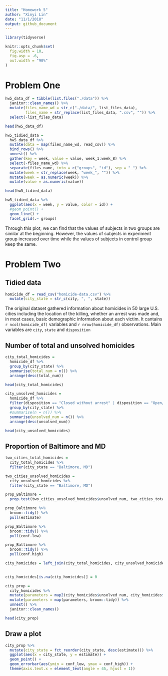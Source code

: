 ```yaml
---
title: "Homework 5"
author: "Xinyi Lin"
date: "11/1/2018"
output: github_document
---
```


```r
library(tidyverse)

knitr::opts_chunk$set(
  fig.width = 10,
  fig.asp = .6,
  out.width = "90%"
)

```

# Problem One

```r
hw5_data_df = tibble(list.files("./data")) %>% 
  janitor::clean_names() %>% 
  mutate(files_name_wd = str_c("./data/", list_files_data),
         files_name = str_replace(list_files_data, ".csv", "")) %>% 
  select(-list_files_data)

head(hw5_data_df)
```

```r
hw5_tidied_data =
  hw5_data_df %>% 
  mutate(data = map(files_name_wd, read_csv)) %>% 
  bind_rows() %>% 
  unnest() %>% 
  gather(key = week, value = value, week_1:week_8) %>% 
  select(-files_name_wd) %>% 
  separate(files_name, into = c("groups", "id"), sep = "_") %>% 
  mutate(week = str_replace(week, "week_", "")) %>% 
  mutate(week = as.numeric(week)) %>% 
  mutate(value = as.numeric(value)) 

head(hw5_tidied_data)
```

```r
hw5_tidied_data %>% 
  ggplot(aes(x = week, y = value, color = id)) +
  #geom_point() +
  geom_line() +
  facet_grid(.~ groups)
```

Through this plot, we can find that the values of subjects in two groups are similar at the beginning. However, the values of subjects in experiment group increased over time while the values of subjects in control group keep the same.

# Problem Two

## Tidied data

```r
homicide_df = read_csv("homicide-data.csv") %>% 
  mutate(city_state = str_c(city, ", ", state))
```

The original dataset gathered information about homicides in 50 large U.S. cities including the location of the killing, whether an arrest was made and, in most cases, basic demographic information about each victim. It cantains `r ncol(homicide_df)` variables and `r nrow(homicide_df)` observations. Main variables are `city`, `state` and `disposition`

## Number of total and unsolved homicides

```r
city_total_homicides =
  homicide_df %>% 
  group_by(city_state) %>% 
  summarise(total_num = n()) %>% 
  arrange(desc(total_num))

head(city_total_homicides)
```

```r
city_unsolved_homicides =
  homicide_df %>% 
  filter(disposition == "Closed without arrest" | disposition == "Open/No arrest") %>% 
  group_by(city_state) %>% 
  #summarise(n = n()) %>%
  summarise(unsolved_num = n()) %>%
  arrange(desc(unsolved_num))

head(city_unsolved_homicides)
```

## Proportion of Baltimore and MD

```r
two_cities_total_homicides = 
  city_total_homicides %>% 
  filter(city_state == "Baltimore, MD")

two_cities_unsolved_homicides =
  city_unsolved_homicides %>% 
  filter(city_state == "Baltimore, MD")

prop_Baltimore = 
  prop.test(two_cities_unsolved_homicides$unsolved_num, two_cities_total_homicides$total_num)

prop_Baltimore %>% 
  broom::tidy() %>% 
  pull(estimate)

prop_Baltimore %>% 
  broom::tidy() %>% 
  pull(conf.low)

prop_Baltimore %>% 
  broom::tidy() %>% 
  pull(conf.high)
```

```r
city_homicides = left_join(city_total_homicides, city_unsolved_homicides, by = "city_state")
  

city_homicides[is.na(city_homicides)] = 0
```

```r
city_prop = 
  city_homicides %>% 
  mutate(parameters = map2(city_homicides$unsolved_num, city_homicides$total_num, prop.test)) %>% 
  mutate(parameters = map(parameters, broom::tidy)) %>% 
  unnest() %>% 
  janitor::clean_names() 

head(city_prop)
```

## Draw a plot

```r
city_prop %>% 
  mutate(city_state = fct_reorder(city_state, desc(estimate))) %>% 
  ggplot(aes(x = city_state, y = estimate)) +
  geom_point() +
  geom_errorbar(aes(ymin = conf_low, ymax = conf_high)) +
  theme(axis.text.x = element_text(angle = 45, hjust = 1))
```



